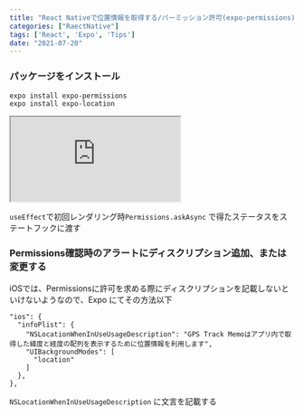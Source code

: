 ---
title: "React Nativeで位置情報を取得する/パーミッション許可(expo-permissions)"
categories: ["RaectNative"]
tags: ['React', 'Expo', 'Tips']
date: "2021-07-20"
---

### パッケージをインストール

```
expo install expo-permissions
expo install expo-location
```


<iframe src="https://codesandbox.io/embed/github/chibataku0815/react-native-expo-location-example/tree/main/?autoresize=1&fontsize=14&hidenavigation=1&module=%2FApp.js&theme=dark&view=editor"
  style={{
    width: '100%',
    height: '500px',
    border: 0,
    borderRadius: '4px',
    overflow: 'hidden',
  }}
  title="react-native-expo-location-example"
  allow="accelerometer; ambient-light-sensor; camera; encrypted-media; geolocation; gyroscope; hid; microphone; midi; payment; usb; vr; xr-spatial-tracking"
  sandbox="allow-forms allow-modals allow-popups allow-presentation allow-same-origin allow-scripts"
  loading='lazy'
></iframe>

` useEffect `で初回レンダリング時` Permissions.askAsync ` で得たステータスをステートフックに渡す

### Permissions確認時のアラートにディスクリプション追加、または変更する

iOSでは、Permissionsに許可を求める際にディスクリプションを記載しないといけないようなので、Expo にてその方法以下

```
"ios": {
  "infoPlist": {
    "NSLocationWhenInUseUsageDescription": "GPS Track Memoはアプリ内で取得した緯度と経度の配列を表示するために位置情報を利用します",
    "UIBackgroundModes": [
      "location"
    ]
  },
},
```

` NSLocationWhenInUseUsageDescription ` に文言を記載する
